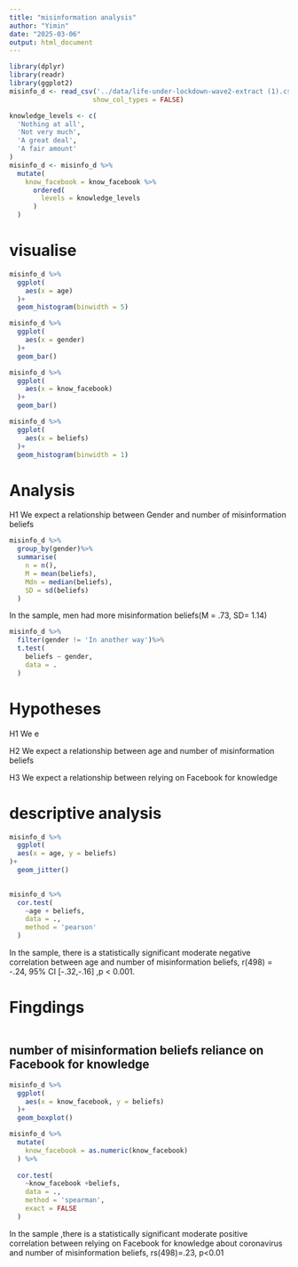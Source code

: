 ```yaml
---
title: "misinformation analysis"
author: "Yimin"
date: "2025-03-06"
output: html_document
---
```


```r
library(dplyr)
library(readr)
library(ggplot2)
misinfo_d <- read_csv('../data/life-under-lockdown-wave2-extract (1).csv',
                     show_col_types = FALSE)

knowledge_levels <- c(
  'Nothing at all',
  'Not very much',
  'A great deal',
  'A fair amount'
)
misinfo_d <- misinfo_d %>%
  mutate(
    know_facebook = know_facebook %>%
      ordered(
        levels = knowledge_levels
      )
  )

```

# visualise
```r
misinfo_d %>% 
  ggplot(
    aes(x = age)
  )+
  geom_histogram(binwidth = 5)

```


```r
misinfo_d %>%
  ggplot(
    aes(x = gender)
  )+
  geom_bar()
```


```r
misinfo_d %>%
  ggplot(
    aes(x = know_facebook)
  )+
  geom_bar()
```

```r
misinfo_d %>%
  ggplot(
    aes(x = beliefs)
  )+
  geom_histogram(binwidth = 1)
```


# Analysis

H1 We expect a relationship between Gender and number of misinformation beliefs

```r
misinfo_d %>%
  group_by(gender)%>%
  summarise(
    n = n(),
    M = mean(beliefs),
    Mdn = median(beliefs),
    SD = sd(beliefs)
  )
```

In the sample, men had more misinformation beliefs(M = .73, SD= 1.14)

```r
misinfo_d %>%
  filter(gender != 'In another way')%>%
  t.test(
    beliefs ~ gender,
    data = .
  )
```


# Hypotheses
H1 We e

H2 We expect a relationship between age and number of misinformation beliefs

H3 We expect a relationship between relying on Facebook for knowledge 

# descriptive analysis
```r
misinfo_d %>%
  ggplot(
  aes(x = age, y = beliefs)
)+
  geom_jitter()
  
```

```r

misinfo_d %>%
  cor.test(
    ~age + beliefs,
    data = .,
    method = 'pearson'
  )
```
In the sample, there is a statistically significant moderate negative correlation between age and number of misinformation beliefs, r(498) = -.24, 95% CI [-.32,-.16] ,p < 0.001.


# Fingdings
```r
```
## number of misinformation beliefs reliance on Facebook for knowledge
```r
misinfo_d %>%
  ggplot(
    aes(x = know_facebook, y = beliefs)
  )+
  geom_boxplot()
```

```r
misinfo_d %>%
  mutate(
    know_facebook = as.numeric(know_facebook)
  ) %>%
  
  cor.test(
    ~know_facebook +beliefs,
    data = .,
    method = 'spearman',
    exact = FALSE
  )
```

In the sample ,there is a statistically significant moderate positive correlation between relying on Facebook for knowledge about coronavirus and number of misinformation beliefs, rs(498)=.23, p<0.01